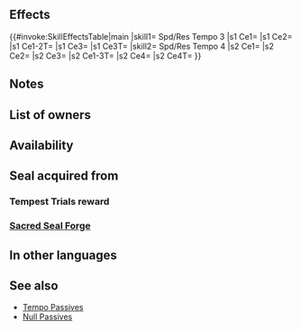 {{Passive
|type=B
|name=Spd/Res Tempo
|exclusive=0
|canUseWeapon={{WeaponList|All}}
|canUseMove={{MoveList|Infantry}}
|properties=random_owner
|1name=Spd/Res Tempo 1
|alt1name=Spd Res Tempo 1
|1tagid=SID_速さ魔防の拍節1
|1cost=60
|1effect=Inflicts Spd/Res-1 on foe and neutralizes effects that grant "Special cooldown charge +X" to foe or inflict "Special cooldown charge -X" on unit during combat.
|1required=-
|1promotionRarity=4
|1promotionTier=1
|2name=Spd/Res Tempo 2
|alt2name=Spd Res Tempo 2
|2tagid=SID_速さ魔防の拍節2
|2cost=120
|2effect=Inflicts Spd/Res-2 on foe and neutralizes effects that grant "Special cooldown charge +X" to foe or inflict "Special cooldown charge -X" on unit during combat.
|2promotionRarity=5
|2promotionTier=1
|3name=Spd/Res Tempo 3
|alt3name=Spd Res Tempo 3
|3tagid=SID_速さ魔防の拍節3
|3cost=240
|3next=-
|4name=Spd/Res Tempo 4
|alt4name=Spd Res Tempo 4
|4tagid=SID_速さ魔防の拍節4
|4effect=Inflicts Spd/Res-4 on foe, neutralizes effects that grant "Special cooldown charge +X" to foe or inflict "Special cooldown charge -X" on unit, and reduces the percentage of foe's non-Special "reduces damage by X%" skills by 50% during combat (example: a foe with a "reduces damage by 45%" skill would reduce damage by 23% instead).
|4cost=300
|3effect=Inflicts Spd/Res-3 on foe and neutralizes effects that grant "Special cooldown charge +X" to foe or inflict "Special cooldown charge -X" on unit during combat.
}}
==Effects==
{{#invoke:SkillEffectsTable|main
|skill1={{Si|Spd/Res Tempo 3}} Spd/Res Tempo 3
|s1 Ce1={{Eft|Temporary debuffs|Spd/Res|3}}
|s1 Ce2={{Eft|Neutralize Accelerate Charge}}
|s1 Ce1-2T={{Tgt|Foe}}
|s1 Ce3={{Eft|Neutralize Slow Charge}}
|s1 Ce3T={{Tgt|Unit}}
|skill2={{Si|Spd/Res Tempo 4}} Spd/Res Tempo 4
|s2 Ce1={{Eft|Temporary debuffs|Spd/Res|4}}
|s2 Ce2={{Eft|Reduce Damage Reduction|50%}}
|s2 Ce3={{Eft|Neutralize Special Cooldown Charge +1}}
|s2 Ce1-3T={{Tgt|Foe}}
|s2 Ce4={{Eft|Neutralize Guard}}
|s2 Ce4T={{Tgt|Unit}}
}}
==Notes==
{{Temporary debuffs}}
{{CooldownChargePlusNeutralization}}
{{CooldownChargeMinusNeutralization}}
{{Reduce Damage Reduction|name=Spd/Res Tempo 4}}
==List of owners==
{{Skill Hero List}}
==Availability==
{{PassiveFocusList}}
{{PassiveDistributionList}}
{{PassiveCombatManualList}}
==Seal acquired from==
===Tempest Trials reward===
{{Tempest Trials seal reward}}
===[[Sacred Seal Forge]]===
{{SealCosts
|seals=Spd/Res Tempo 1;Spd/Res Tempo 2;Spd/Res Tempo 3
|badgeColor=Transparent
|costs1=20;100;40
|costs2=60;200;50
|costs3=400;1000;100
}}
==In other languages==
{{OtherLanguages
|english=Spd/Res Tempo
|japanese=速さ魔防の拍節
|german=Ges./Res.-Takt
|spanishEU=Tempo Vel/Res
|spanishLA=Tempo Vel./Res.
|french=Tempo Vit/Rés
|italian=Ritmo Vel/Res
|chineseTW=速度魔防節拍
|portuguese=Ritmo Vel./Res.
}}
==See also==
{{See also skills|cond=Description LIKE '%neutralizes effects%grant "Special cooldown charge +X" to foe%"Special cooldown charge -X" on unit%' AND Description NOT LIKE '%transforms%+7 damage when%' AND WikiName NOT LIKE '%Tempo%' AND Exclusive='1'}}
* [[Tempo Passives]]
* [[Null Passives]]
{{Passives Navbox|B}}
{{Seals Navbox}}